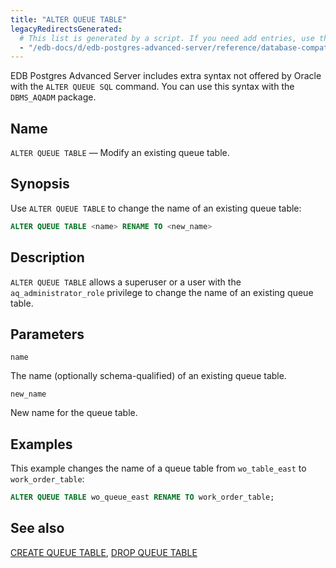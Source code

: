 ```yaml
---
title: "ALTER QUEUE TABLE"
legacyRedirectsGenerated:
  # This list is generated by a script. If you need add entries, use the `legacyRedirects` key.
  - "/edb-docs/d/edb-postgres-advanced-server/reference/database-compatibility-for-oracle-developers-reference-guide/9.6/Database_Compatibility_for_Oracle_Developers_Reference_Guide.1.022.html"
---
```


<div id="alter_queue_table" class="registered_link"></div>

EDB Postgres Advanced Server includes extra syntax not offered by Oracle with the `ALTER QUEUE SQL` command. You can use this syntax with the `DBMS_AQADM` package.

## Name

`ALTER QUEUE TABLE` &mdash; Modify an existing queue table.

## Synopsis

Use `ALTER QUEUE TABLE` to change the name of an existing queue table:

```sql
ALTER QUEUE TABLE <name> RENAME TO <new_name>
```

## Description

`ALTER QUEUE TABLE` allows a superuser or a user with the `aq_administrator_role` privilege to change the name of an existing queue table.

## Parameters

`name`

 The name (optionally schema-qualified) of an existing queue table.

`new_name`

 New name for the queue table.

## Examples

This example changes the name of a queue table from `wo_table_east` to `work_order_table`:

```sql
ALTER QUEUE TABLE wo_queue_east RENAME TO work_order_table;
```

## See also

[CREATE QUEUE TABLE](31_create_queue_table/#create_queue_table), [DROP QUEUE TABLE](53_drop_queue_table/#drop_queue_table)

